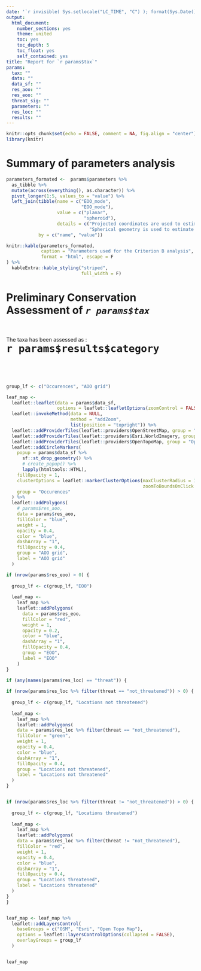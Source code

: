 ```yaml
---
date: '`r invisible( Sys.setlocale("LC_TIME", "C") ); format(Sys.Date(), "%B %d, %Y")`'
output:
  html_document:
    number_sections: yes
    theme: united
    toc: yes
    toc_depth: 5
    toc_float: yes
    self_contained: yes
title: "Report for `r params$tax`"
params:
  tax: ""
  data: ""
  data_sf: ""
  res_aoo: ""
  res_eoo: ""
  threat_sig: ""
  parameters: ""
  res_loc: ""
  results: ""
---
```



```r
knitr::opts_chunk$set(echo = FALSE, comment = NA, fig.align = "center")
library(knitr)
```


# Summary of parameters analysis


```r

parameters_formated <-  params$parameters %>% 
  as_tibble %>% 
  mutate(across(everything(), as.character)) %>% 
  pivot_longer(1:5, values_to = "value") %>% 
  left_join(tibble(name = c("EOO_mode",
                            "EOO_mode"),
                   value = c("planar",
                             "spheroid"),
                   details = c("Projected coordinates are used to estimate areas",
                               "Spherical geometry is used to estimate area")),
            by = c("name", "value"))

knitr::kable(parameters_formated, 
             caption = "Parameters used for the Criterion B analysis", 
             format = "html", escape = F
) %>%
  kableExtra::kable_styling("striped", 
                            full_width = F)


```

# Preliminary Conservation Assessment of _`r params$tax`_ 

</br>
</br>
The taxa has been assessed as :
</br>
<font size="6.5">
**`r params$results$category`**
</font>

</br>
</br>
</br>

  

```r

group_lf <- c("Occurences", "AOO grid")

leaf_map <-
  leaflet::leaflet(data = params$data_sf,
                   options = leaflet::leafletOptions(zoomControl = FALSE)) %>%
  leaflet::invokeMethod(data = NULL,
                        method = "addZoom",
                        list(position = "topright")) %>%
  leaflet::addProviderTiles(leaflet::providers$OpenStreetMap, group = "OSM") %>%
  leaflet::addProviderTiles(leaflet::providers$Esri.WorldImagery, group = "Esri") %>%
  leaflet::addProviderTiles(leaflet::providers$OpenTopoMap, group = "Open Topo Map") %>%
  leaflet::addCircleMarkers(
    popup = params$data_sf %>%
      sf::st_drop_geometry() %>%
      # create_popup() %>%
      lapply(htmltools::HTML),
    fillOpacity = 1,
    clusterOptions = leaflet::markerClusterOptions(maxClusterRadius = 1,
                                                   zoomToBoundsOnClick = FALSE),
    group = "Occurences"
  ) %>%
  leaflet::addPolygons(
    # params$res_aoo,
    data = params$res_aoo,
    fillColor = "blue",
    weight = 1,
    opacity = 0.4,
    color = "blue",
    dashArray = "1",
    fillOpacity = 0.4,
    group = "AOO grid",
    label = "AOO grid"
  ) 

if (nrow(params$res_eoo) > 0) {
  
  group_lf <- c(group_lf, "EOO")
  
  leaf_map <-
    leaf_map %>%
    leaflet::addPolygons(
      data = params$res_eoo,
      fillColor = "red",
      weight = 1,
      opacity = 0.2,
      color = "blue",
      dashArray = "1",
      fillOpacity = 0.4,
      group = "EOO",
      label = "EOO"
    )
}

if (any(names(params$res_loc) == "threat")) {
  
if (nrow(params$res_loc %>% filter(threat == "not_threatened")) > 0) {
  
  group_lf <- c(group_lf, "Locations not threatened")
  
  leaf_map <-
    leaf_map %>%
    leaflet::addPolygons(
    data = params$res_loc %>% filter(threat == "not_threatened"),
    fillColor = "green",
    weight = 1,
    opacity = 0.4,
    color = "blue",
    dashArray = "1",
    fillOpacity = 0.4,
    group = "Locations not threatened",
    label = "Locations not threatened"
  )
}


if (nrow(params$res_loc %>% filter(threat != "not_threatened")) > 0) {
  
  group_lf <- c(group_lf, "Locations threatened")
  
  leaf_map <-
    leaf_map %>%
    leaflet::addPolygons(
    data = params$res_loc %>% filter(threat != "not_threatened"),
    fillColor = "red",
    weight = 1,
    opacity = 0.4,
    color = "blue",
    dashArray = "1",
    fillOpacity = 0.4,
    group = "Locations threatened",
    label = "Locations threatened"
  )
}
}


leaf_map <- leaf_map %>%
  leaflet::addLayersControl(
    baseGroups = c("OSM", "Esri", "Open Topo Map"),
    options = leaflet::layersControlOptions(collapsed = FALSE),
    overlayGroups = group_lf
  )


leaf_map


```